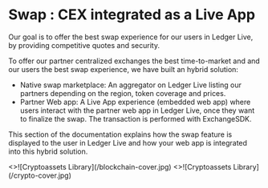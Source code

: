 
# Swap : CEX integrated as a Live App 

Our goal is to offer the best swap experience for our users in Ledger Live, by providing competitive quotes and security.

To offer our partner centralized exchanges the best time-to-market and and our users the best swap experience, we have built an hybrid solution:
- Native swap marketplace: An aggregator on Ledger Live listing our partners depending on the region, token coverage and prices.
- Partner Web app: A Live App experience (embedded web app) where users interact with the partner web app in Ledger Live, once they want to finalize the swap. The transaction is performed with ExchangeSDK.

This section of the documentation explains how the swap feature is displayed to the user in Ledger Live and how your web app is integrated into this hybrid solution.

<Cards num={2}>
  <Card 
    image
    arrow
    title="Start Here" 
    href="./live-app/start-here">
    <>![Cryptoassets Library](/blockchain-cover.jpg)</> 
  </Card>
  <Card 
    image
    arrow
    title="Flows" 
    href="./live-app/flow-breakdown">
    <>![Cryptoassets Library](/crypto-cover.jpg)</> 
  </Card>
</Cards>